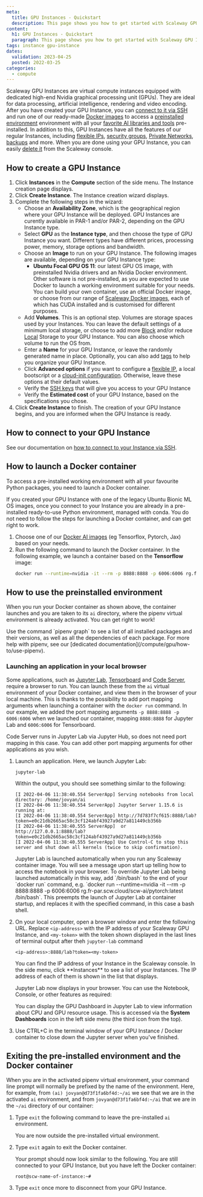 ```yaml
---
meta:
  title: GPU Instances - Quickstart
  description: This page shows you how to get started with Scaleway GPU Instances.
content:
  h1: GPU Instances - Quickstart
  paragraph: This page shows you how to get started with Scaleway GPU Instances.
tags: instance gpu-instance
dates:
  validation: 2023-04-25
  posted: 2022-03-25
categories:
  - compute
---
```


<Macro id="iam-requirements" />

Scaleway GPU Instances are virtual compute instances equipped with dedicated high-end Nvidia graphical processing unit (GPUs). They are ideal for data processing, artificial intelligence, rendering and video encoding. After you have created your GPU Instance, you can [connect to it via SSH](/compute/instances/how-to/connect-to-instance) and run one of our ready-made [Docker images](/compute/gpu/how-to/use-gpu-with-docker) to access a [preinstalled environment](/compute/gpu/how-to/use-preinstalled-env/) environment with all your [favorite AI libraries and tools](/compute/gpu/reference-content/docker-images/) pre-installed. In addition to this, GPU Instances have all the features of our regular Instances, including [flexible IPs](/compute/instances/how-to/use-flexips/), [security groups](/compute/instances/how-to/use-security-groups/), [Private Networks](/compute/instances/how-to/use-private-networks/), [backups](/compute/instances/how-to/create-a-backup/) and more. When you are done using your GPU Instance, you can easily [delete it](/compute/instances/how-to/delete-instance/) from the Scaleway console.

## How to create a GPU Instance

1. Click **Instances** in the **Compute** section of the side menu. The Instance creation page displays.
2. Click **Create Instance**. The Instance creation wizard displays.
3. Complete the following steps in the wizard: 
    - Choose an **Availability Zone**, which is the geographical region where your GPU Instance will be deployed. GPU Instances are curently available in PAR-1 and/or PAR-2, depending on the GPU Instance type.
    - Select **GPU** as the **Instance type**, and then choose the type of GPU Instance you want. Different types have different prices, processing power, memory, storage options and bandwidth. 
    - Choose an **Image** to run on your GPU Instance. The following images are available, depending on your GPU Instance type:
      - **Ubuntu Focal GPU OS 11**: our latest GPU OS image, with preinstalled Nvidia drivers and an Nvidia Docker environment. Other software is not pre-installed, as you are expected to use Docker to launch a working environment suitable for your needs. You can build your own container, use an official Docker image, or choose from our range of [Scaleway Docker images](/compute/gpu/reference-content/docker-images/), each of which has CUDA installed and is customised for different purposes.
    - Add **Volumes**. This is an optional step. Volumes are storage spaces used by your Instances. You can leave the default settings of a minimum local storage, or choose to add more [Block](/compute/instances/concepts/#block-volumes) and/or reduce [Local](/compute/instances/concepts/#local-volumes) Storage to your GPU Instance. You can also choose which volume to run the OS from.
    - Enter a **Name** for your GPU Instance, or leave the randomly generated name in place. Optionally, you can also add [tags](/compute/instances/concepts/#tags) to help you organize your GPU Instance. 
    - Click **Advanced options** if you want to configure a [flexible IP](/compute/instances/concepts/#flexible-ip), a local bootscript or a [cloud-init configuration](/compute/instances/concepts/#cloud-init). Otherwise, leave these options at their default values. 
    - Verify the [SSH keys](/console/my-account/concepts/#ssh-key) that will give you access to your GPU Instance 
    - Verify the **Estimated cost** of your GPU Instance, based on the specifications you chose.
4. Click **Create Instance** to finish. The creation of your GPU Instance begins, and you are informed when the GPU Instance is ready.

## How to connect to your GPU Instance

See our documentation on [how to connect to your Instance via SSH](/compute/instances/how-to/connect-to-instance/).

## How to launch a Docker container

To access a pre-installed working environment with all your favourite Python packages, you need to launch a Docker container.

<Message type="tip">
  If you created your GPU Instance with one of the legacy Ubuntu Bionic ML OS images, once you connect to your Instance you are already in a pre-installed ready-to-use Python environment, managed with conda. You do not need to follow the steps for launching a Docker container, and can get right to work.
</Message>

1. Choose one of our [Docker AI images](/compute/gpu/reference-content/docker-images/) (eg Tensorflox, Pytorch, Jax) based on your needs.
2. Run the following command to launch the Docker container. In the following example, we launch a container based on the **Tensorflow** image:
    ```sh
    docker run --runtime=nvidia -it --rm -p 8888:8888 -p 6006:6006 rg.fr-par.scw.cloud/scw-ai/tensorflow:latest /bin/bash
    ```

## How to use the preinstalled environment

When you run your Docker container as shown above, the container launches and you are taken to its `ai` directory, where the pipenv virtual environment is already activated. You can get right to work!

<Message type="tip">
  Use the command `pipenv graph` to see a list of all installed packages and their versions, as well as all the dependencies of each package. For more help with pipenv, see our [dedicated documentation](/compute/gpu/how-to/use-pipenv).
</Message>

### Launching an application in your local browser

Some applications, such as [Jupyter Lab](https://jupyter.org/), [Tensorboard](https://www.tensorflow.org/tensorboard) and [Code Server](https://code-server.dev/), require a browser to run. You can launch these from the `ai` virtual environment of your Docker container, and view them in the browser of your local machine. This is thanks to the possibility to add port mapping arguments when launching a container with the `docker run` command. In our example, we added the port mapping arguments `-p 8888:8888 -p 6006:6006` when we launched our container, mapping `8888:8888` for Jupyter Lab and `6006:6006` for Tensorboard. 

<Message type="tip">
  Code Server runs in Jupyter Lab via Jupyter Hub, so does not need port mapping in this case. You can add other port mapping arguments for other applications as you wish.
</Message>

1. Launch an application. Here, we launch Jupyter Lab:

    `jupyter-lab`

    Within the output, you should see something similar to the following:

    ```
    [I 2022-04-06 11:38:40.554 ServerApp] Serving notebooks from local directory: /home/jovyan/ai
    [I 2022-04-06 11:38:40.554 ServerApp] Jupyter Server 1.15.6 is running at:
    [I 2022-04-06 11:38:40.554 ServerApp] http://7d783f7cf615:8888/lab?token=e0c21db2665ac58c3cf124abf43927a9d27a811449cb356b
    [I 2022-04-06 11:38:40.555 ServerApp]  or http://127.0.0.1:8888/lab?token=e0c21db2665ac58c3cf124abf43927a9d27a811449cb356b
    [I 2022-04-06 11:38:40.555 ServerApp] Use Control-C to stop this server and shut down all kernels (twice to skip confirmation).
    ```

    <Message type="tip">
      Jupyter Lab is launched automatically when you run any Scaleway container image. You will see a message upon start up telling how to access the notebook in your browser. To override Jupyter Lab being launched automatically in this way, add `/bin/bash` to the end of your `docker run` command, e.g. `docker run --runtime=nvidia -it --rm -p 8888:8888 -p 6006:6006 rg.fr-par.scw.cloud/scw-ai/pytorch:latest /bin/bash`. This preempts the launch of Jupyter Lab at container startup, and replaces it with the specified command, in this case a bash shell.
    </Message>
2. On your local computer, open a browser window and enter the following URL. Replace `<ip-address>` with the IP address of your Scaleway GPU Instance, and `<my-token>` with the token shown displayed in the last lines of terminal output after theh `jupyter-lab` command
    ```
    <ip-address>:8888/lab?token=<my-token>
    ```

    <Message type="tip">
      You can find the IP address of your Instance in the Scaleway console. In the side menu, click **Instances** to see a list of your Instances. The IP address of each of them is shown in the list that displays.
    </Message>

    Jupyter Lab now displays in your browser. You can use the Notebook, Console, or other features as required:

    <Lightbox src="scaleway-jupyter-lab.webp" alt="" />

    You can display the GPU Dashboard in Jupyter Lab to view information about CPU and GPU resource usage. This is accessed via the **System Dashboards** icon in the left side menu (the third icon from the top).
3. Use CTRL+C in the terminal window of your GPU Instance / Docker container to close down the Jupyter server when you've finished.

## Exiting the pre-installed environment and the Docker container

When you are in the activated pipenv virtual environment, your command line prompt will normally be prefixed by the name of the environment. Here, for example, from `(ai) jovyan@d73f1fa6bf4d:~/ai` we see that we are in the activated `ai` environment, and from `jovyan@d73f1fa6bf4d:~/ai` that we are in the `~/ai` directory of our container:

1. Type `exit` the following command to leave the pre-installed `ai` environment.

    You are now outside the pre-installed virtual environment.
2. Type `exit` again to exit the Docker container.

    Your prompt should now look similar to the following. You are still connected to your GPU Instance, but you have left the Docker container:

    ```
    root@scw-name-of-instance:~#
    ```
3. Type `exit` once more to disconnect from your GPU Instance.
